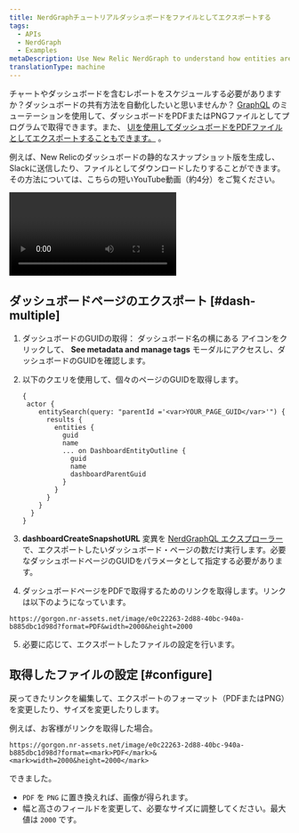 ```yaml
---
title: NerdGraphチュートリアルダッシュボードをファイルとしてエクスポートする
tags:
  - APIs
  - NerdGraph
  - Examples
metaDescription: Use New Relic NerdGraph to understand how entities are related.
translationType: machine
---
```


チャートやダッシュボードを含むレポートをスケジュールする必要がありますか？ダッシュボードの共有方法を自動化したいと思いませんか？ [GraphQL](/docs/apis/nerdgraph/get-started/introduction-new-relic-nerdgraph) のミューテーションを使用して、ダッシュボードをPDFまたはPNGファイルとしてプログラムで取得できます。また、 [UIを使用してダッシュボードをPDFファイルとしてエクスポートすることもできます。](/docs/dashboards/manage-your-dashboard/manage-your-dashboard#dash-export) 。

例えば、New Relicのダッシュボードの静的なスナップショット版を生成し、Slackに送信したり、ファイルとしてダウンロードしたりすることができます。その方法については、こちらの短いYouTube動画（約4分）をご覧ください。

<Video
  id="v5vBGV2Yy_0"
  type="youtube"
/>

## ダッシュボードページのエクスポート [#dash-multiple]

1. ダッシュボードのGUIDの取得： ダッシュボード名の横にある <Icon name="fe-info"/>アイコンをクリックして、 **See metadata and manage tags** モーダルにアクセスし、ダッシュボードのGUIDを確認します。

2. 以下のクエリを使用して、個々のページのGUIDを取得します。

   ```
   {
    actor {
       entitySearch(query: "parentId ='<var>YOUR_PAGE_GUID</var>'") {
         results {
           entities {
             guid
             name
             ... on DashboardEntityOutline {
               guid
               name
               dashboardParentGuid
             }
           }
         }
       }
     }
   }
   ```

3. **dashboardCreateSnapshotURL** 変異を [NerdGraphQL エクスプローラー](https://api.newrelic.com/graphiql) で、エクスポートしたいダッシュボード・ページの数だけ実行します。必要なダッシュボードページのGUIDをパラメータとして指定する必要があります。

4. ダッシュボードページをPDFで取得するためのリンクを取得します。リンクは以下のようになっています。

```
https://gorgon.nr-assets.net/image/e0c22263-2d88-40bc-940a-b885dbc1d98d?format=PDF&width=2000&height=2000
```

5. [](#configure)必要に応じて、エクスポートしたファイルの設定を行います。

## 取得したファイルの設定 [#configure]

戻ってきたリンクを編集して、エクスポートのフォーマット（PDFまたはPNG）を変更したり、サイズを変更したりします。

例えば、お客様がリンクを取得した場合。

```
https://gorgon.nr-assets.net/image/e0c22263-2d88-40bc-940a-b885dbc1d98d?format=<mark>PDF</mark>&<mark>width=2000&height=2000</mark>
```

できました。

* `PDF` を `PNG` に置き換えれば、画像が得られます。
* 幅と高さのフィールドを変更して、必要なサイズに調整してください。最大値は `2000` です。
